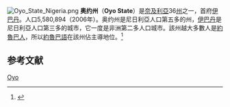 [[File:Oyo_State_Nigeria.png|thumb]]
'''奥约州'''（'''Oyo State'''）是[[奈及利亞|奈及利亞]]36[[州|州]]之一，首府[[伊巴丹|伊巴丹]]。人口5,580,894（2006年）。奥约州是尼日利亞人口第五多的州，[[伊巴丹|伊巴丹]]是尼日利亞人口第三多的城市，它一度是非洲第二多人口城市。該州越大多數人是[[約魯巴人|約魯巴人]]，所以[[約魯巴語|約魯巴語]]在該州佔主導地位。<ref>{{Cite web|last=Nenge|first=Katrine|date=2019-01-08|title=Which is the largest city in Africa: Lagos vs. Ibadan city|url=https://www.legit.ng/1212538-is-ibadan-largest-city-africa.html|access-date=2021-03-07|website=Legit.ng - Nigeria news.|language=en|archive-date=2022-03-25|archive-url=https://web.archive.org/web/20220325073145/https://www.legit.ng/1212538-is-ibadan-largest-city-africa.html}}</ref>

==参考文献==
{{reflist}}

{{Nigeria-geo-stub}}
{{尼日利亚州}}
[[Category:尼日利亚行政区划|Oyo]]